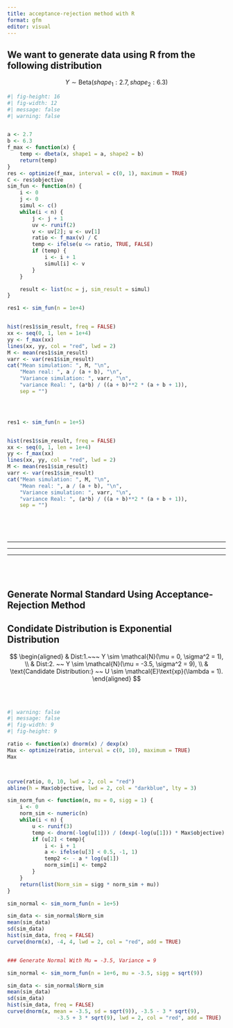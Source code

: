 ```yaml
---
title: acceptance-rejection method with R
format: gfm
editor: visual
---
```


## We want to generate data using R from the following distribution



$$
Y \sim \text{Beta}(shape_1: 2.7, shape_2: 6.3)
$$


```r
#| fig-height: 16
#| fig-width: 12
#| message: false
#| warning: false


a <- 2.7
b <- 6.3
f_max <- function(x) {
    temp <- dbeta(x, shape1 = a, shape2 = b)
    return(temp)
}
res <- optimize(f_max, interval = c(0, 1), maximum = TRUE)
C <- res$objective
sim_fun <- function(n) {
    i <- 0
    j <- 0
    simul <- c()
    while(i < n) {
        j <- j + 1
        uv <- runif(2)
        v <- uv[2]; u <- uv[1]
        ratio <- f_max(v) / C
        temp <- ifelse(u <= ratio, TRUE, FALSE)
        if (temp) {
            i <- i + 1
            simul[i] <- v
        }
    }

    result <- list(nc = j, sim_result = simul)
}

res1 <- sim_fun(n = 1e+4)


hist(res1$sim_result, freq = FALSE)
xx <- seq(0, 1, len = 1e+4)
yy <- f_max(xx)
lines(xx, yy, col = "red", lwd = 2)
M <- mean(res1$sim_result)
varr <- var(res1$sim_result)
cat("Mean simulation: ", M, "\n", 
    "Mean real: ", a / (a + b), "\n", 
    "Variance simulation: ", varr, "\n", 
    "variance Real: ", (a*b) / ((a + b)**2 * (a + b + 1)), 
    sep = "")




res1 <- sim_fun(n = 1e+5)


hist(res1$sim_result, freq = FALSE)
xx <- seq(0, 1, len = 1e+4)
yy <- f_max(xx)
lines(xx, yy, col = "red", lwd = 2)
M <- mean(res1$sim_result)
varr <- var(res1$sim_result)
cat("Mean simulation: ", M, "\n", 
    "Mean real: ", a / (a + b), "\n", 
    "Variance simulation: ", varr, "\n", 
    "variance Real: ", (a*b) / ((a + b)**2 * (a + b + 1)), 
    sep = "")



```




<br><br>


***
***
***


<br><br>


## Generate Normal Standard Using Acceptance-Rejection Method
## Condidate Distribution is Exponential Distribution


$$
\begin{aligned}
& Dist:1.~~~ Y \sim \mathcal{N}(\mu = 0, \sigma^2 = 1), \\
& Dist:2. ~~ Y \sim \mathcal{N}(\mu = -3.5, \sigma^2 = 9), \\
& \text{Candidate Distribution:} ~~ U \sim \mathcal{E}\text{xp}(\lambda = 1). 
\end{aligned}
$$


<br><br>

```r
#| warning: false
#| message: false
#| fig-width: 9
#| fig-height: 9

ratio <- function(x) dnorm(x) / dexp(x)
Max <- optimize(ratio, interval = c(0, 10), maximum = TRUE)
Max



curve(ratio, 0, 10, lwd = 2, col = "red")
abline(h = Max$objective, lwd = 2, col = "darkblue", lty = 3)

sim_norm_fun <- function(n, mu = 0, sigg = 1) {
    i <- 0
    norm_sim <- numeric(n)
    while(i < n) {
        u <- runif(3)
        temp <- dnorm(-log(u[1])) / (dexp(-log(u[1])) * Max$objective)
        if (u[2] < temp){
            i <- i + 1
            a <- ifelse(u[3] < 0.5, -1, 1)
            temp2 <- - a * log(u[1])
            norm_sim[i] <- temp2
        }
    }
    return(list(Norm_sim = sigg * norm_sim + mu))
}

sim_normal <- sim_norm_fun(n = 1e+5)

sim_data <- sim_normal$Norm_sim
mean(sim_data)
sd(sim_data)
hist(sim_data, freq = FALSE)
curve(dnorm(x), -4, 4, lwd = 2, col = "red", add = TRUE)


### Generate Normal With Mu = -3.5, Variance = 9

sim_normal <- sim_norm_fun(n = 1e+6, mu = -3.5, sigg = sqrt(9))

sim_data <- sim_normal$Norm_sim
mean(sim_data)
sd(sim_data)
hist(sim_data, freq = FALSE)
curve(dnorm(x, mean = -3.5, sd = sqrt(9)), -3.5 - 3 * sqrt(9), 
                -3.5 + 3 * sqrt(9), lwd = 2, col = "red", add = TRUE)
```
